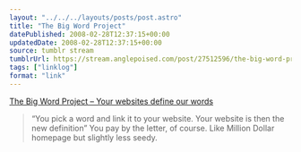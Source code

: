 ```yaml
---
layout: "../../../layouts/posts/post.astro"
title: "The Big Word Project"
datePublished: 2008-02-28T12:37:15+00:00
updatedDate: 2008-02-28T12:37:15+00:00
source: tumblr stream
tumblrUrl: https://stream.anglepoised.com/post/27512596/the-big-word-project-your-websites-define-our
tags: ["linklog"]
format: "link"
---
```


[The Big Word Project &#8211; Your websites define our words][1]

> &ldquo;You pick a word and link it to your website. Your website is then the new definition&rdquo; You pay by the letter, of course. Like Million Dollar homepage but slightly less seedy.

[1]: http://www.thebigwordproject.com/
